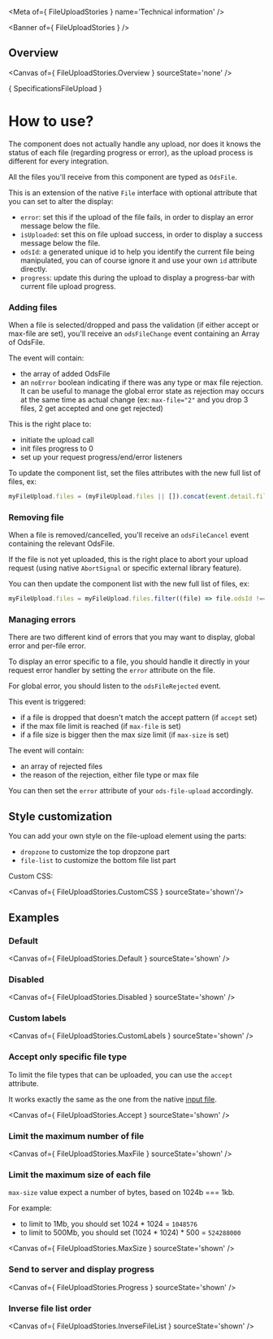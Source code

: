 
<Meta of={ FileUploadStories } name='Technical information' />

<Banner of={ FileUploadStories } />

## Overview

<Canvas of={ FileUploadStories.Overview } sourceState='none' />

<Markdown>{ SpecificationsFileUpload }</Markdown>

# How to use?

The component does not actually handle any upload, nor does it knows the status of each file (regarding progress or error),
as the upload process is different for every integration.

All the files you'll receive from this component are typed as `OdsFile`.

This is an extension of the native `File` interface with optional attribute that you can set to alter the display:
- `error`: set this if the upload of the file fails, in order to display an error message below the file.
- `isUploaded`: set this on file upload success, in order to display a success message below the file.
- `odsId`: a generated unique id to help you identify the current file being manipulated, you can of course ignore it and use your own `id` attribute directly.
- `progress`: update this during the upload to display a progress-bar with current file upload progress.

### Adding files

When a file is selected/dropped and pass the validation (if either accept or max-file are set), you'll receive an
`odsFileChange` event containing an Array of OdsFile.

The event will contain:
- the array of added OdsFile
- an `noError` boolean indicating if there was any type or max file rejection. It can be useful to manage the global error state
as rejection may occurs at the same time as actual change (ex: `max-file="2"` and you drop 3 files, 2 get accepted and one get rejected)

This is the right place to:
- initiate the upload call
- init files progress to 0
- set up your request progress/end/error listeners

To update the component list, set the files attributes with the new full list of files, ex:
```js
myFileUpload.files = (myFileUpload.files || []).concat(event.detail.files);
```

### Removing file

When a file is removed/cancelled, you'll receive an `odsFileCancel` event containing the relevant OdsFile.

If the file is not yet uploaded, this is the right place to abort your upload request (using native `AbortSignal` or specific external library feature).

You can then update the component list with the new full list of files, ex:
```js
myFileUpload.files = myFileUpload.files.filter((file) => file.odsId !== detail.odsId);
```

### Managing errors

There are two different kind of errors that you may want to display, global error and per-file error.

To display an error specific to a file, you should handle it directly in your request error handler by setting the `error` attribute on the file.

For global error, you should listen to the `odsFileRejected` event.

This event is triggered:
- if a file is dropped that doesn't match the accept pattern (if `accept` set)
- if the max file limit is reached (if `max-file` is set)
- if a file size is bigger then the max size limit (if `max-size` is set)

The event will contain:
- an array of rejected files
- the reason of the rejection, either file type or max file

You can then set the `error` attribute of your `ods-file-upload` accordingly.

## Style customization

You can add your own style on the file-upload element using the parts:
- `dropzone` to customize the top dropzone part
- `file-list` to customize the bottom file list part

Custom CSS:

<Canvas of={ FileUploadStories.CustomCSS } sourceState='shown'/>

## Examples

### Default

<Canvas of={ FileUploadStories.Default } sourceState='shown' />

### Disabled

<Canvas of={ FileUploadStories.Disabled } sourceState='shown' />

### Custom labels

<Canvas of={ FileUploadStories.CustomLabels } sourceState='shown' />

### Accept only specific file type

To limit the file types that can be uploaded, you can use the `accept` attribute.

It works exactly the same as the one from the native [input file](https://developer.mozilla.org/en-US/docs/Web/HTML/Attributes/accept).

<Canvas of={ FileUploadStories.Accept } sourceState='shown' />

### Limit the maximum number of file

<Canvas of={ FileUploadStories.MaxFile } sourceState='shown' />

### Limit the maximum size of each file

`max-size` value expect a number of bytes, based on 1024b === 1kb.

For example:
- to limit to 1Mb, you should set 1024 * 1024 = `1048576`
- to limit to 500Mb, you should set (1024 * 1024) * 500 = `524288000`

<Canvas of={ FileUploadStories.MaxSize } sourceState='shown' />

### Send to server and display progress

<Canvas of={ FileUploadStories.Progress } sourceState='shown' />

### Inverse file list order

<Canvas of={ FileUploadStories.InverseFileList } sourceState='shown' />
